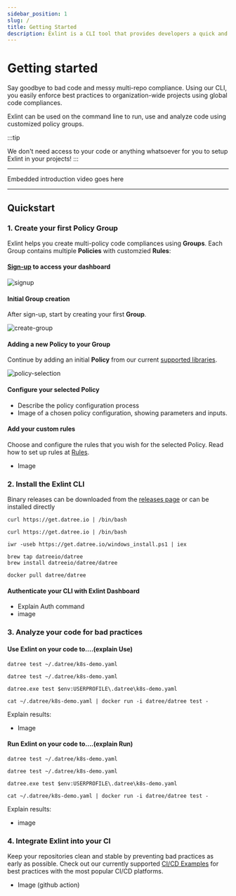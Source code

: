 ```yaml
---
sidebar_position: 1
slug: /
title: Getting Started
description: Exlint is a CLI tool that provides developers a quick and efficient application of multiple coding rule policies in multiple projects
---
```



# Getting started

Say goodbye to bad code and messy multi-repo compliance.
Using our CLI, you easily enforce best practices to organization-wide projects using global code compliances.

Exlint can be used on the command line to run, use and analyze code using customized policy groups.

:::tip

We don't need access to your code or anything whatsoever for you to setup Exlint in your projects!
:::

---

Embedded introduction video goes here

---

## Quickstart

### 1. Create your first Policy Group

Exlint helps you create multi-policy code compliances using **Groups**. Each Group contains multiple **Policies** with customzied **Rules**:&#x20;

#### [Sign-up](https://app.exlint.io) to access your dashboard

<div style={{ display: 'flex', justifyContent: 'center', alignItems: 'center' }}>
	<img src="/img/signup.png" alt="signup" className={styles.image} style={{ maxWidth: '300px' }} />
</div>

#### Initial Group creation

After sign-up, start by creating your first **Group**.

<div style={{ display: 'flex', justifyContent: 'center', alignItems: 'center' }}>
	<img
		src="/img/createGroup.png"
		alt="create-group"
		className={styles.image}
		style={{ maxWidth: '600px' }}
	/>
</div>

#### Adding a new Policy to your Group

Continue by adding an initial **Policy** from our current [supported libraries](/supported-libraries).

<div style={{ display: 'flex', justifyContent: 'center', alignItems: 'center' }}>
	<img
		src="/img/policySelection.png"
		alt="policy-selection"
		className={styles.image}
		style={{ maxWidth: '600px' }}
	/>
</div>

#### Configure your selected Policy

-   Describe the policy configuration process
-   Image of a chosen policy configuration, showing parameters and inputs.

#### Add your custom rules

Choose and configure the rules that you wish for the selected Policy. Read how to set up rules at [Rules](/Rules).

-   Image

### 2. Install the Exlint CLI

Binary releases can be downloaded from the [releases page](https://github.com/Exlint/CLI/releases) or can be installed directly

<Tabs>
  <TabItem value='Linux' label='Linux' default>

    curl https://get.datree.io | /bin/bash

  </TabItem>
  <TabItem value='MacOS' label='MacOS'>

    curl https://get.datree.io | /bin/bash

  </TabItem>
  <TabItem value='Windows (PowerShell)' label='Windows (PowerShell)'>

    iwr -useb https://get.datree.io/windows_install.ps1 | iex

  </TabItem>
  <TabItem value='Homebrew' label='Homebrew'>

    brew tap datreeio/datree
    brew install datreeio/datree/datree

  </TabItem>
  <TabItem value='Docker' label='Docker'>

    docker pull datree/datree

  </TabItem>
</Tabs>

#### Authenticate your CLI with Exlint Dashboard

-   Explain Auth command
-   image

### 3. Analyze your code for bad practices

#### Use Exlint on your code to....(explain Use)

<Tabs>
  <TabItem value='Linux' label='Linux' default>

    datree test ~/.datree/k8s-demo.yaml

  </TabItem>
  <TabItem value='MacOS' label='MacOS'>

    datree test ~/.datree/k8s-demo.yaml

  </TabItem>
  <TabItem value='Windows (PowerShell)' label='Windows (PowerShell)'>

    datree.exe test $env:USERPROFILE\.datree\k8s-demo.yaml

  </TabItem>
  <TabItem value='Docker' label='Docker'>

    cat ~/.datree/k8s-demo.yaml | docker run -i datree/datree test -

  </TabItem>
</Tabs>

Explain results:

-   Image

#### Run Exlint on your code to....(explain Run)

<Tabs>
  <TabItem value='Linux' label='Linux' default>

    datree test ~/.datree/k8s-demo.yaml

  </TabItem>
  <TabItem value='MacOS' label='MacOS'>

    datree test ~/.datree/k8s-demo.yaml

  </TabItem>
  <TabItem value='Windows (PowerShell)' label='Windows (PowerShell)'>

    datree.exe test $env:USERPROFILE\.datree\k8s-demo.yaml

  </TabItem>
  <TabItem value='Docker' label='Docker'>

    cat ~/.datree/k8s-demo.yaml | docker run -i datree/datree test -

  </TabItem>
</Tabs>

Explain results:

-   image

### 4. Integrate Exlint into your CI&#x20;

Keep your repositories clean and stable by preventing bad practices as early as possible.
Check out our currently supported [CI/CD Examples](/cicd-examples/github-action) for best practices with the most popular CI/CD platforms.

-   Image (github action)
